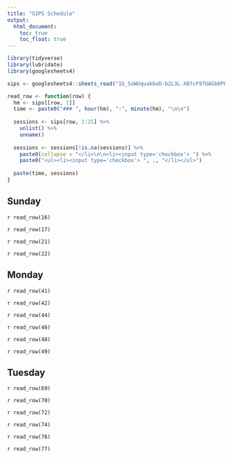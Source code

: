 ```yaml
---
title: "SIPS Schedule"
output:
  html_document:
    toc: true
    toc_float: true
---
```



```r
library(tidyverse)
library(lubridate)
library(googlesheets4)

sips <- googlesheets4::sheets_read("1G_SoWUquak6oD-b2L3L-XB7cF97UAGb8PPyVg3r0Lts", col_names = FALSE)

read_row <- function(row) {
  hm <- sips[[row, 1]]
  time <- paste0("### ", hour(hm), ":", minute(hm), "\n\n")
  
  sessions <- sips[row, 2:25] %>%
    unlist() %>%
    unname()
  
  sessions <- sessions[!is.na(sessions)] %>%
    paste0(collapse = "</li>\n\n<li><input type='checkbox'> ") %>%
    paste0("<ul><li><input type='checkbox'> ", ., "</li></ul>")
  
  paste(time, sessions)
}

```

## Sunday

`r read_row(16)`

`r read_row(17)`

`r read_row(21)`

`r read_row(22)`

## Monday

`r read_row(41)`

`r read_row(42)`

`r read_row(44)`

`r read_row(46)`

`r read_row(48)`

`r read_row(49)`

## Tuesday

`r read_row(69)`

`r read_row(70)`

`r read_row(72)`

`r read_row(74)`

`r read_row(76)`

`r read_row(77)`




